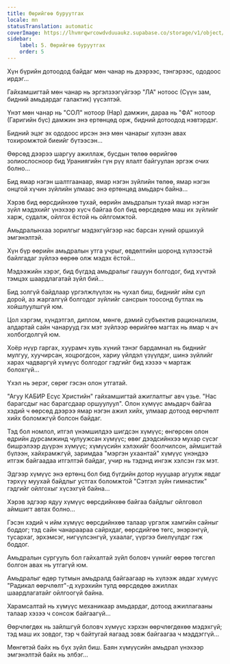 ```yaml
---
title: Өөрийгөө буруутгах
locale: mn
statusTranslation: automatic
coverImage: https://lhvmrqwrcowdvduuaukz.supabase.co/storage/v1/object/public/strapi-uploads/small_cover-tratado-de-psicologia-revolucionaria.webp-5e15e1cec4e0ebebcde5d7fc7565d8fd.webp
sidebar:
    label: 5. Өөрийгөө буруутгах
    order: 5
---
```

Хүн бүрийн дотоодод байдаг мөн чанар нь дээрээс, тэнгэрээс, ододоос ирдэг...

Гайхамшигтай мөн чанар нь эргэлзээгүйгээр "ЛА" нотоос (Сүүн зам, бидний амьдардаг галактик) үүсэлтэй.

Үнэт мөн чанар нь "СОЛ" нотоор (Нар) дамжин, дараа нь "ФА" нотоор (Гаригийн бүс) дамжин энэ ертөнцөд орж, бидний дотоодод нэвтэрдэг.

Бидний эцэг эх ододоос ирсэн энэ мөн чанарыг хүлээн авах тохиромжтой биеийг бүтээсэн...

Өөрсөд дээрээ шаргуу ажиллаж, бусдын төлөө өөрийгөө золиослосноор бид Ураниягийн гүн рүү ялалт байгуулан эргэж очих болно...

Бид ямар нэгэн шалтгаанаар, ямар нэгэн зүйлийн төлөө, ямар нэгэн онцгой хүчин зүйлийн улмаас энэ ертөнцөд амьдарч байна...

Хэрэв бид өөрсдийнхөө тухай, өөрийн амьдралын тухай ямар нэгэн зүйл мэдэхийг үнэхээр хүсч байгаа бол бид өөрсдөдөө маш их зүйлийг харж, судалж, ойлгох ёстой нь ойлгомжтой.

Амьдралынхаа зорилгыг мэдэхгүйгээр нас барсан хүний оршихуй эмгэнэлтэй.

Хүн бүр өөрийн амьдралын утга учрыг, өвдөлтийн шоронд хүлээстэй байлгадаг зүйлээ өөрөө олж мэдэх ёстой...

Мэдээжийн хэрэг, бид бүгдэд амьдралыг гашуун болгодог, бид хүчтэй тэмцэх шаардлагатай зүйл бий...

Бид золгүй байдлаар үргэлжлүүлэх нь чухал биш, биднийг ийм сул дорой, аз жаргалгүй болгодог зүйлийг сансрын тоосонд бутлах нь хойшлуулшгүй юм.

Цол хэргэм, хүндэтгэл, диплом, мөнгө, дэмий субъектив рационализм, алдартай сайн чанарууд гэх мэт зүйлээр өөрийгөө магтах нь ямар ч ач холбогдолгүй юм.

Хоёр нүүр гаргах, хуурамч хувь хүний тэнэг бардамнал нь биднийг мулгуу, хуучирсан, хоцрогдсон, хариу үйлдэл үзүүлдэг, шинэ зүйлийг харах чадваргүй хүмүүс болгодог гэдгийг бид хэзээ ч мартаж болохгүй...

Үхэл нь эерэг, сөрөг гэсэн олон утгатай.

"Агуу КАБИР Есүс Христийн" гайхамшигтай ажиглалтыг авч үзье. "Нас барагсдыг нас барагсдаар оршуулуул". Олон хүмүүс амьдарч байгаа хэдий ч өөрсөд дээрээ ямар нэгэн ажил хийх, улмаар дотоод өөрчлөлт хийх боломжгүй болсон байдаг.

Тэд бол номлол, итгэл үнэмшилдээ шигдсэн хүмүүс; өнгөрсөн олон өдрийн дурсамжинд чулуужсан хүмүүс; өвөг дээдсийнхээ мухар сүсэг бишрэлээр дүүрэн хүмүүс; хүмүүсийн хэлэхийг боолчилсон, аймшигтай бүлээн, хайхрамжгүй, заримдаа "мэргэн ухаантай" хүмүүс үнэндээ итгэж байгаадаа итгэлтэй байдаг, учир нь тэдэнд ингэж хэлсэн гэх мэт.

Эдгээр хүмүүс энэ ертөнц бол бид бүгдийн дотор нууцаар агуулж явдаг тэрхүү муухай байдлыг устгах боломжтой "Сэтгэл зүйн гимнастик" гэдгийг ойлгохыг хүсэхгүй байна...

Хэрэв эдгээр ядуу хүмүүс өөрсдийнхөө байгаа байдлыг ойлговол аймшигт автах болно...

Гэсэн хэдий ч ийм хүмүүс өөрсдийнхөө талаар үргэлж хамгийн сайныг боддог; тэд сайн чанараараа сайрхдаг, өөрсдийгөө төгс, энэрэнгүй, тусархаг, эрхэмсэг, нигүүлсэнгүй, ухаалаг, үүргээ биелүүлдэг гэж боддог.

Амьдралын сургууль бол гайхалтай зүйл боловч үүнийг өөрөө төгсгөл болгон авах нь утгагүй юм.

Амьдралыг өдөр тутмын амьдралд байгаагаар нь хүлээж авдаг хүмүүс "Радикал өөрчлөлт"-д хүрэхийн тулд өөрсдөдөө ажиллах шаардлагатайг ойлгоогүй байна.

Харамсалтай нь хүмүүс механикаар амьдардаг, дотоод ажиллагааны талаар хэзээ ч сонсож байгаагүй...

Өөрчлөгдөх нь зайлшгүй боловч хүмүүс хэрхэн өөрчлөгдөхөө мэдэхгүй; тэд маш их зовдог, тэр ч байтугай яагаад зовж байгаагаа ч мэддэггүй...

Мөнгөтэй байх нь бүх зүйл биш. Баян хүмүүсийн амьдрал үнэхээр эмгэнэлтэй байх нь элбэг...

